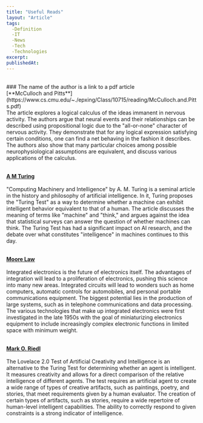```yaml
---
title: "Useful Reads"
layout: "Article"
tags: 
  -Definition
  -IT
  -News
  -Tech
  -Technologies
excerpt:
publishedAt:
---
```

<br/>
### The name of the author is a link to a pdf article
<br/>
[**McCulloch and Pitts**](https://www.cs.cmu.edu/~./epxing/Class/10715/reading/McCulloch.and.Pitts.pdf)
<br/>
The article explores a logical calculus of the ideas immanent in nervous activity. The authors argue that neural events and their relationships can be described using propositional logic due to the "all-or-none" character of nervous activity. They demonstrate that for any logical expression satisfying certain conditions, one can find a net behaving in the fashion it describes. The authors also show that many particular choices among possible neurophysiological assumptions are equivalent, and discuss various applications of the calculus.
<br/>
<br/>

[**A M Turing**](https://www.cs.mcgill.ca/~dprecup/courses/AI/Materials/turing1950.pdf)
<br/>
<Youtube id= "3wLqsRLvV-c"/>
<br/>
"Computing Machinery and Intelligence" by A. M. Turing is a seminal article in the history and philosophy of artificial intelligence. In it, Turing proposes the "Turing Test" as a way to determine whether a machine can exhibit intelligent behavior equivalent to that of a human. The article discusses the meaning of terms like "machine" and "think," and argues against the idea that statistical surveys can answer the question of whether machines can think. The Turing Test has had a significant impact on AI research, and the debate over what constitutes "intelligence" in machines continues to this day.
<br/>
<br/>

[**Moore Law**](https://hasler.ece.gatech.edu/Published_papers/Technology_overview/gordon_moore_1965_article.pdf)
<br/>
<Youtube id= "aWLBmapcJRU"/>
<br/>
Integrated electronics is the future of electronics itself. The advantages of integration will lead to a proliferation of electronics, pushing this science into many new areas. Integrated circuits will lead to wonders such as home computers, automatic controls for automobiles, and personal portable communications equipment. The biggest potential lies in the production of large systems, such as in telephone communications and data processing. The various technologies that make up integrated electronics were first investigated in the late 1950s with the goal of miniaturizing electronics equipment to include increasingly complex electronic functions in limited space with minimum weight.
<br/>
<br/>

[**Mark O. Riedl**](https://arxiv.org/pdf/1410.6142.pdf)
<br/>
<Youtube id= "Rh9vBczqMk0"/>
<br/>
The Lovelace 2.0 Test of Artificial Creativity and Intelligence is an alternative to the Turing Test for determining whether an agent is intelligent. It measures creativity and allows for a direct comparison of the relative intelligence of different agents. The test requires an artificial agent to create a wide range of types of creative artifacts, such as paintings, poetry, and stories, that meet requirements given by a human evaluator. The creation of certain types of artifacts, such as stories, require a wide repertoire of human-level intelligent capabilities. The ability to correctly respond to given constraints is a strong indicator of intelligence.
<br/>
<br/>
<br/>
<br/>

